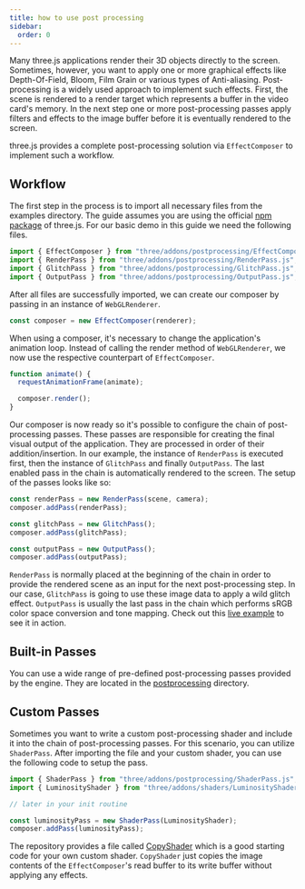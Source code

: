 ```yaml
---
title: how to use post processing
sidebar:
  order: 0
---
```


Many three.js applications render their 3D objects directly to the screen. Sometimes, however, you want to apply one or more graphical
effects like Depth-Of-Field, Bloom, Film Grain or various types of Anti-aliasing. Post-processing is a widely used approach
to implement such effects. First, the scene is rendered to a render target which represents a buffer in the video card's memory.
In the next step one or more post-processing passes apply filters and effects to the image buffer before it is eventually rendered to
the screen.

three.js provides a complete post-processing solution via `EffectComposer` to implement such a workflow.

## Workflow

The first step in the process is to import all necessary files from the examples directory. The guide assumes you are using the official
[ npm package](https://www.npmjs.com/package/three) of three.js. For our basic demo in this guide we need the following files.

```js
import { EffectComposer } from "three/addons/postprocessing/EffectComposer.js";
import { RenderPass } from "three/addons/postprocessing/RenderPass.js";
import { GlitchPass } from "three/addons/postprocessing/GlitchPass.js";
import { OutputPass } from "three/addons/postprocessing/OutputPass.js";
```

After all files are successfully imported, we can create our composer by passing in an instance of `WebGLRenderer`.

```js
const composer = new EffectComposer(renderer);
```

When using a composer, it's necessary to change the application's animation loop. Instead of calling the render method of
`WebGLRenderer`, we now use the respective counterpart of `EffectComposer`.

```js
function animate() {
  requestAnimationFrame(animate);

  composer.render();
}
```

Our composer is now ready so it's possible to configure the chain of post-processing passes. These passes are responsible for creating
the final visual output of the application. They are processed in order of their addition/insertion. In our example, the instance of `RenderPass`
is executed first, then the instance of `GlitchPass` and finally `OutputPass`. The last enabled pass in the chain is automatically rendered to the screen.
The setup of the passes looks like so:

```js
const renderPass = new RenderPass(scene, camera);
composer.addPass(renderPass);

const glitchPass = new GlitchPass();
composer.addPass(glitchPass);

const outputPass = new OutputPass();
composer.addPass(outputPass);
```

`RenderPass` is normally placed at the beginning of the chain in order to provide the rendered scene as an input for the next post-processing step. In our case,
`GlitchPass` is going to use these image data to apply a wild glitch effect. `OutputPass` is usually the last pass in the chain which performs sRGB color space conversion and tone mapping.
Check out this [ live example](https://threejs.org/examples/webgl_postprocessing_glitch) to see it in action.

## Built-in Passes

You can use a wide range of pre-defined post-processing passes provided by the engine. They are located in the
[ postprocessing](https://github.com/mrdoob/three.js/tree/dev/examples/jsm/postprocessing) directory.

## Custom Passes

Sometimes you want to write a custom post-processing shader and include it into the chain of post-processing passes. For this scenario,
you can utilize `ShaderPass`. After importing the file and your custom shader, you can use the following code to setup the pass.

```js
import { ShaderPass } from "three/addons/postprocessing/ShaderPass.js";
import { LuminosityShader } from "three/addons/shaders/LuminosityShader.js";

// later in your init routine

const luminosityPass = new ShaderPass(LuminosityShader);
composer.addPass(luminosityPass);
```

The repository provides a file called [ CopyShader](https://github.com/mrdoob/three.js/blob/master/examples/jsm/shaders/CopyShader.js) which is a
good starting code for your own custom shader. `CopyShader` just copies the image contents of the `EffectComposer`'s read buffer
to its write buffer without applying any effects.
